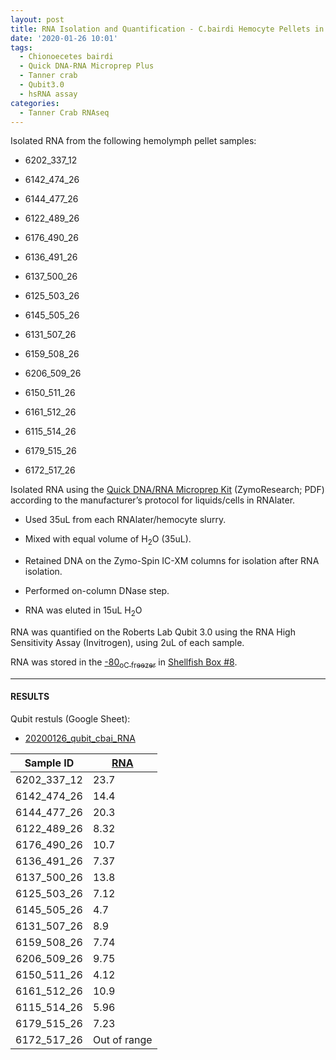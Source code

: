 ```yaml
---
layout: post
title: RNA Isolation and Quantification - C.bairdi Hemocyte Pellets in RNAlater
date: '2020-01-26 10:01'
tags:
  - Chionoecetes bairdi
  - Quick DNA-RNA Microprep Plus
  - Tanner crab
  - Qubit3.0
  - hsRNA assay
categories:
  - Tanner Crab RNAseq
---
```

Isolated RNA from the following  hemolymph pellet samples:

- 6202_337_12

- 6142_474_26

- 6144_477_26

- 6122_489_26

- 6176_490_26

- 6136_491_26

- 6137_500_26

- 6125_503_26

- 6145_505_26

- 6131_507_26

- 6159_508_26

- 6206_509_26

- 6150_511_26

- 6161_512_26

- 6115_514_26

- 6179_515_26

- 6172_517_26

Isolated RNA using the [Quick DNA/RNA Microprep Kit](https://github.com/RobertsLab/resources/blob/master/protocols/Commercial_Protocols/ZymoResearch_quick-dna-rna_microprep_plus_kit_20190411.pdf) (ZymoResearch; PDF) according to the manufacturer's protocol for liquids/cells in RNAlater.

- Used 35uL from each RNAlater/hemocyte slurry.

- Mixed with equal volume of H<sub>2</sub>O (35uL).

- Retained DNA on the Zymo-Spin IC-XM columns for isolation after RNA isolation.

- Performed on-column DNase step.

- RNA was eluted in 15uL H<sub>2</sub>O

RNA was quantified on the Roberts Lab Qubit 3.0 using the RNA High Sensitivity Assay (Invitrogen), using 2uL of each sample.

RNA was stored in the [-80<sub>o</sup>C freezer](http://b.link/srlab-80C) in [Shellfish Box #8](https://docs.google.com/spreadsheets/d/1ax6C-muxUTXxFEtfWdswBvueLhmxZzmwZcO2ur-0q-Q/edit#gid=1794729843).

---

#### RESULTS

Qubit restuls (Google Sheet):

- [20200126_qubit_cbai_RNA](https://docs.google.com/spreadsheets/d/1KTqkx4s1eZG2Y0gtqHvW9J9h9ebRBTYZp35NzlQCsMs/edit?usp=sharing)


| Sample ID   | [RNA](ng/uL) |
|-------------|--------------|
| 6202_337_12 | 23.7         |
| 6142_474_26 | 14.4         |
| 6144_477_26 | 20.3         |
| 6122_489_26 | 8.32         |
| 6176_490_26 | 10.7         |
| 6136_491_26 | 7.37         |
| 6137_500_26 | 13.8         |
| 6125_503_26 | 7.12         |
| 6145_505_26 | 4.7          |
| 6131_507_26 | 8.9          |
| 6159_508_26 | 7.74         |
| 6206_509_26 | 9.75         |
| 6150_511_26 | 4.12         |
| 6161_512_26 | 10.9         |
| 6115_514_26 | 5.96         |
| 6179_515_26 | 7.23         |
| 6172_517_26 | Out of range |
